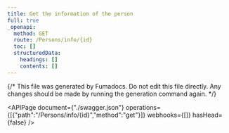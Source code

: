 ```yaml
---
title: Get the information of the person
full: true
_openapi:
  method: GET
  route: /Persons/info/{id}
  toc: []
  structuredData:
    headings: []
    contents: []
---
```


{/* This file was generated by Fumadocs.
Do not edit this file directly. Any changes should be made by running the generation command again. */}

<APIPage document={"./swagger.json"} operations={[{"path":"/Persons/info/{id}","method":"get"}]} webhooks={[]} hasHead={false} />